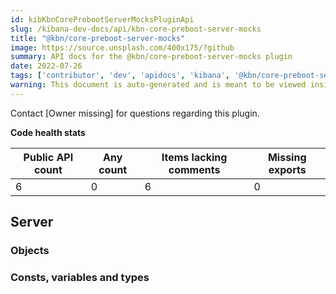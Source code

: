 ```yaml
---
id: kibKbnCorePrebootServerMocksPluginApi
slug: /kibana-dev-docs/api/kbn-core-preboot-server-mocks
title: "@kbn/core-preboot-server-mocks"
image: https://source.unsplash.com/400x175/?github
summary: API docs for the @kbn/core-preboot-server-mocks plugin
date: 2022-07-26
tags: ['contributor', 'dev', 'apidocs', 'kibana', '@kbn/core-preboot-server-mocks']
warning: This document is auto-generated and is meant to be viewed inside our experimental, new docs system. Reach out in #docs-engineering for more info.
---
```




Contact [Owner missing] for questions regarding this plugin.

**Code health stats**

| Public API count  | Any count | Items lacking comments | Missing exports |
|-------------------|-----------|------------------------|-----------------|
| 6 | 0 | 6 | 0 |

## Server

### Objects
<DocDefinitionList data={kbnCorePrebootServerMocksObj.server.objects}/>

### Consts, variables and types
<DocDefinitionList data={kbnCorePrebootServerMocksObj.server.misc}/>

